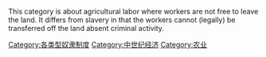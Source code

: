 This category is about agricultural labor where workers are not free to leave the land.  It differs from slavery in that the workers cannot (legally) be transferred off the land absent criminal activity.
{{Cat main|农奴制}} 


[[Category:各类型奴隶制度|Category:各类型奴隶制度]]
[[Category:中世纪经济|Category:中世纪经济]]
[[Category:农业|Category:农业]]